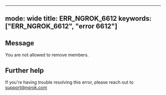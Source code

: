 
---
mode: wide
title: ERR_NGROK_6612
keywords: ["ERR_NGROK_6612", "error 6612"]
---

## Message
You are not allowed to remove members.




## Further help
If you're having trouble resolving this error, please reach out to [support@ngrok.com](mailto:support@ngrok.com?subject=Help%20with%20ERR_NGROK_6612)

